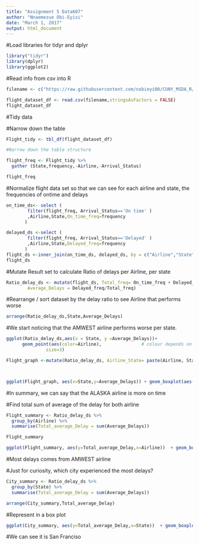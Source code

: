 ---
title: "Assignment 5 Data607"
author: "Nnaemezue Obi-Eyisi"
date: "March 1, 2017"
output: html_document
---

#Load libraries for tidyr and dplyr
```{r results='hide', message=FALSE, warning = FALSE}

library("tidyr")
library(dplyr)
library(ggplot2)


```

#Read info from csv into R
```{r readin, eval = TRUE, warning = FALSE}
filename <- c("https://raw.githubusercontent.com/nobieyi00/CUNY_MSDA_R/master/flight_dataset.csv")

flight_dataset_df <- read.csv(filename,stringsAsFactors = FALSE)
flight_dataset_df
```
#Tidy data

#Narrow down the table
```{r}
Flight_tidy <- tbl_df(flight_dataset_df)

#Narrow down the table structure

flight_freq <- Flight_tidy %>% 
  gather (State,frequency,-Airline,-Arrival_Status)

flight_freq
```
#Normalize flight data set so that we can see for each airline and state, the frequencies of ontime and delays 
```{r}
on_time_ds<- select (
        filter(flight_freq, Arrival_Status=='On time' )
        ,Airline,State,On_time_freq=frequency
       )

delayed_ds <-select (
        filter(flight_freq, Arrival_Status=='Delayed' )
        ,Airline,State,Delayed_freq=frequency
       )
flight_ds <-inner_join(on_time_ds, delayed_ds, by = c("Airline","State"))
flight_ds
```

#Mutate Result set to calculate Ratio of delays per Airline, per state

```{r}
Ratio_delay_ds <- mutate(flight_ds, Total_freq= On_time_freq + Delayed_freq, 
        Average_Delays = Delayed_freq/Total_freq)
```

#Rearrange / sort dataset by the delay ratio to see Airline that performs worse

```{r}
arrange(Ratio_delay_ds,State,Average_Delays)  
```

#We start noticing that the AMWEST airline performs worse per state.

```{r}

ggplot(Ratio_delay_ds,aes(x = State, y =Average_Delays))+
      geom_point(aes(color=Airline),               # colour depends on cond2
               size=3) 

```

```{r}

Flight_graph <-mutate(Ratio_delay_ds, Airline_State= paste(Airline, State, sep ="_")) 



ggplot(Flight_graph, aes(x=State,y=Average_Delays)) + geom_boxplot(aes(color=Airline))

```

#In summary, we can say that the ALASKA airline is more on time

#Find total sum of average of the delay for both airline
```{r}
Flight_summary <- Ratio_delay_ds %>% 
  group_by(Airline) %>% 
  summarise(Total_average_Delay = sum(Average_Delays))

Flight_summary

```


```{r}
ggplot(Flight_summary, aes(y=Total_average_Delay,x=Airline))  + geom_boxplot(aes(color= Airline),size =3)
```

#Most delays comes from AMWEST airline

#Just for curiosity, which city experienced the most delays?

```{r}
City_summary <- Ratio_delay_ds %>% 
  group_by(State) %>% 
  summarise(Total_average_Delay = sum(Average_Delays))

arrange(City_summary,Total_average_Delay)
```

#Represent in a box plot
```{r}
ggplot(City_summary, aes(y=Total_average_Delay,x=State))  + geom_boxplot(aes(color= State),size =3)
```

#We can see it is San Franciso
